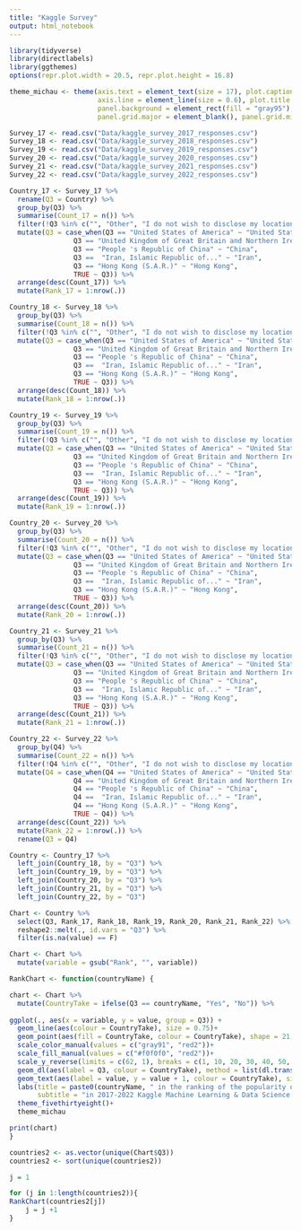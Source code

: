 ---
title: "Kaggle Survey"
output: html_notebook
---
```{r}
library(tidyverse)
library(directlabels)
library(ggthemes)
options(repr.plot.width = 20.5, repr.plot.height = 16.8)

theme_michau <- theme(axis.text = element_text(size = 17), plot.caption = element_text(size = 10.9), axis.title = element_text(size = 19.2), 
                      axis.line = element_line(size = 0.6), plot.title = element_text(size = 25.1), plot.subtitle = element_text(size = 20),
                      panel.background = element_rect(fill = "gray95"), plot.background = element_rect(fill = "gray95"),
                      panel.grid.major = element_blank(), panel.grid.minor = element_blank(), legend.position = "None")
```

```{r}
Survey_17 <- read.csv("Data/kaggle_survey_2017_responses.csv")
Survey_18 <- read.csv("Data/kaggle_survey_2018_responses.csv")
Survey_19 <- read.csv("Data/kaggle_survey_2019_responses.csv")
Survey_20 <- read.csv("Data/kaggle_survey_2020_responses.csv")
Survey_21 <- read.csv("Data/kaggle_survey_2021_responses.csv")
Survey_22 <- read.csv("Data/kaggle_survey_2022_responses.csv")
```

```{r}
Country_17 <- Survey_17 %>%
  rename(Q3 = Country) %>%
  group_by(Q3) %>%
  summarise(Count_17 = n()) %>%
  filter(!Q3 %in% c("", "Other", "I do not wish to disclose my location", "Republic of China")) %>%
  mutate(Q3 = case_when(Q3 == "United States of America" ~ "United States",
                Q3 == "United Kingdom of Great Britain and Northern Ireland" ~ "United Kingdom",
                Q3 == "People 's Republic of China" ~ "China",
                Q3 ==  "Iran, Islamic Republic of..." ~ "Iran",
                Q3 == "Hong Kong (S.A.R.)" ~ "Hong Kong",
                TRUE ~ Q3)) %>%
  arrange(desc(Count_17)) %>%
  mutate(Rank_17 = 1:nrow(.))

```

```{r}
Country_18 <- Survey_18 %>%
  group_by(Q3) %>%
  summarise(Count_18 = n()) %>%
  filter(!Q3 %in% c("", "Other", "I do not wish to disclose my location", "In which country do you currently reside?")) %>%
  mutate(Q3 = case_when(Q3 == "United States of America" ~ "United States",
                Q3 == "United Kingdom of Great Britain and Northern Ireland" ~ "United Kingdom",
                Q3 == "People 's Republic of China" ~ "China",
                Q3 ==  "Iran, Islamic Republic of..." ~ "Iran",
                Q3 == "Hong Kong (S.A.R.)" ~ "Hong Kong",
                TRUE ~ Q3)) %>%
  arrange(desc(Count_18)) %>%
  mutate(Rank_18 = 1:nrow(.)) 

```

```{r}
Country_19 <- Survey_19 %>%
  group_by(Q3) %>%
  summarise(Count_19 = n()) %>%
  filter(!Q3 %in% c("", "Other", "I do not wish to disclose my location", "In which country do you currently reside?")) %>%
  mutate(Q3 = case_when(Q3 == "United States of America" ~ "United States",
                Q3 == "United Kingdom of Great Britain and Northern Ireland" ~ "United Kingdom",
                Q3 == "People 's Republic of China" ~ "China",
                Q3 ==  "Iran, Islamic Republic of..." ~ "Iran",
                Q3 == "Hong Kong (S.A.R.)" ~ "Hong Kong",
                TRUE ~ Q3)) %>%
  arrange(desc(Count_19)) %>%
  mutate(Rank_19 = 1:nrow(.))

Country_20 <- Survey_20 %>%
  group_by(Q3) %>%
  summarise(Count_20 = n()) %>%
  filter(!Q3 %in% c("", "Other", "I do not wish to disclose my location", "In which country do you currently reside?")) %>%
  mutate(Q3 = case_when(Q3 == "United States of America" ~ "United States",
                Q3 == "United Kingdom of Great Britain and Northern Ireland" ~ "United Kingdom",
                Q3 == "People 's Republic of China" ~ "China",
                Q3 ==  "Iran, Islamic Republic of..." ~ "Iran",
                Q3 == "Hong Kong (S.A.R.)" ~ "Hong Kong",
                TRUE ~ Q3)) %>%
  arrange(desc(Count_20)) %>%
  mutate(Rank_20 = 1:nrow(.))

Country_21 <- Survey_21 %>%
  group_by(Q3) %>%
  summarise(Count_21 = n()) %>%
  filter(!Q3 %in% c("", "Other", "I do not wish to disclose my location", "In which country do you currently reside?")) %>%
  mutate(Q3 = case_when(Q3 == "United States of America" ~ "United States",
                Q3 == "United Kingdom of Great Britain and Northern Ireland" ~ "United Kingdom",
                Q3 == "People 's Republic of China" ~ "China",
                Q3 ==  "Iran, Islamic Republic of..." ~ "Iran",
                Q3 == "Hong Kong (S.A.R.)" ~ "Hong Kong",
                TRUE ~ Q3)) %>%
  arrange(desc(Count_21)) %>%
  mutate(Rank_21 = 1:nrow(.))

Country_22 <- Survey_22 %>%
  group_by(Q4) %>%
  summarise(Count_22 = n()) %>%
  filter(!Q4 %in% c("", "Other", "I do not wish to disclose my location", "In which country do you currently reside?")) %>%
  mutate(Q4 = case_when(Q4 == "United States of America" ~ "United States",
                Q4 == "United Kingdom of Great Britain and Northern Ireland" ~ "United Kingdom",
                Q4 == "People 's Republic of China" ~ "China",
                Q4 ==  "Iran, Islamic Republic of..." ~ "Iran",
                Q4 == "Hong Kong (S.A.R.)" ~ "Hong Kong",
                TRUE ~ Q4)) %>%
  arrange(desc(Count_22)) %>%
  mutate(Rank_22 = 1:nrow(.)) %>%
  rename(Q3 = Q4)
```

```{r}
Country <- Country_17 %>%
  left_join(Country_18, by = "Q3") %>%
  left_join(Country_19, by = "Q3") %>%
  left_join(Country_20, by = "Q3") %>%
  left_join(Country_21, by = "Q3") %>%
  left_join(Country_22, by = "Q3")

Chart <- Country %>%
  select(Q3, Rank_17, Rank_18, Rank_19, Rank_20, Rank_21, Rank_22) %>%
  reshape2::melt(., id.vars = "Q3") %>%
  filter(is.na(value) == F)

Chart <- Chart %>%
  mutate(variable = gsub("Rank", "", variable))
```


```{r}
RankChart <- function(countryName) {

chart <- Chart %>%
  mutate(CountryTake = ifelse(Q3 == countryName, "Yes", "No")) %>%
    
ggplot(., aes(x = variable, y = value, group = Q3)) +
  geom_line(aes(colour = CountryTake), size = 0.75)+
  geom_point(aes(fill = CountryTake, colour = CountryTake), shape = 21, size = 5.3)+
  scale_color_manual(values = c("gray91", "red2"))+
  scale_fill_manual(values = c("#f0f0f0", "red2"))+
  scale_y_reverse(limits = c(62, 1), breaks = c(1, 10, 20, 30, 40, 50, 60))+
  geom_dl(aes(label = Q3, colour = CountryTake), method = list(dl.trans(x = x + .3, cex = 1.32), dl.combine("last.bumpup")))+
  geom_text(aes(label = value, y = value + 1, colour = CountryTake), size = 6.5)+
  labs(title = paste0(countryName, " in the ranking of the popularity of respondents compared to other countries"),
       subtitle = "in 2017-2022 Kaggle Machine Learning & Data Science Survey", y = "Position in ranking", x = "Year", caption = "© Made by Michau96/Kaggle") +
  theme_fivethirtyeight()+
  theme_michau

print(chart)
}
```


```{r}
countries2 <- as.vector(unique(Chart$Q3))
countries2 <- sort(unique(countries2))

j = 1

for (j in 1:length(countries2)){
RankChart(countries2[j])
    j = j +1
}
```

